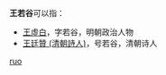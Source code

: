 '''王若谷'''可以指：
* [[王虛白|王虛白]]，字若谷，明朝政治人物
* [[王廷贊_(清朝詩人)|王廷贊 (清朝詩人)]]，号若谷，清朝诗人

{{disambig}}

[[Category:三字王姓人名消歧义|ruo]]